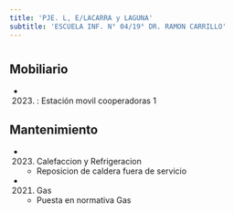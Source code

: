 ```yaml
---
title: 'PJE. L, E/LACARRA y LAGUNA'
subtitle: 'ESCUELA INF. N° 04/19° DR. RAMON CARRILLO'
---
```


#


## Mobiliario

*  (2023) : Estación movil cooperadoras 1 





## Mantenimiento

*  (2023) Calefaccion y Refrigeracion 
    + Reposicion de caldera fuera de servicio

*  (2021) Gas 
    + Puesta en normativa Gas



